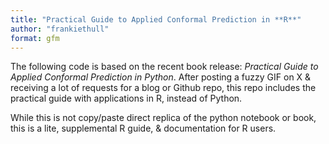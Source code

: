 ---
title: "Practical Guide to Applied Conformal Prediction in **R**"
author: "frankiethull"
format: gfm
---


The following code is based on the recent book release: *Practical Guide to Applied Conformal Prediction in Python*. After posting a fuzzy GIF on X & receiving a lot of requests for a blog or Github repo, this repo includes the practical guide with applications in R, instead of Python.

While this is not copy/paste direct replica of the python notebook or book, this is a lite, supplemental R guide, & documentation for R users.

